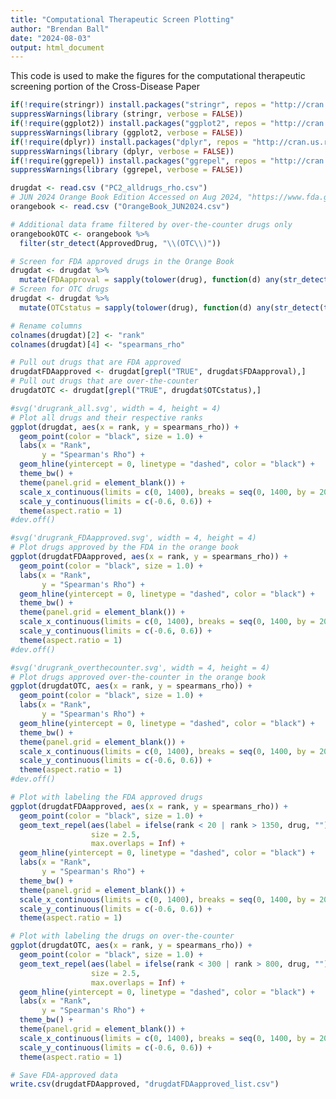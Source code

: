 ```yaml
---
title: "Computational Therapeutic Screen Plotting"
author: "Brendan Ball"
date: "2024-08-03"
output: html_document
---
```


This code is used to make the figures for the computational therapeutic screening portion of the Cross-Disease Paper

```r
if(!require(stringr)) install.packages("stringr", repos = "http://cran.us.r-project.org")
suppressWarnings(library (stringr, verbose = FALSE))
if(!require(ggplot2)) install.packages("ggplot2", repos = "http://cran.us.r-project.org")
suppressWarnings(library (ggplot2, verbose = FALSE))
if(!require(dplyr)) install.packages("dplyr", repos = "http://cran.us.r-project.org")
suppressWarnings(library (dplyr, verbose = FALSE))
if(!require(ggrepel)) install.packages("ggrepel", repos = "http://cran.us.r-project.org")
suppressWarnings(library (ggrepel, verbose = FALSE))
```

```r
drugdat <- read.csv ("PC2_alldrugs_rho.csv")
# JUN 2024 Orange Book Edition Accessed on Aug 2024, "https://www.fda.gov/media/71494/download?attachment"
orangebook <- read.csv ("OrangeBook_JUN2024.csv")

# Additional data frame filtered by over-the-counter drugs only
orangebookOTC <- orangebook %>%
  filter(str_detect(ApprovedDrug, "\\(OTC\\)"))

# Screen for FDA approved drugs in the Orange Book
drugdat <- drugdat %>%
  mutate(FDAapproval = sapply(tolower(drug), function(d) any(str_detect(tolower(orangebook$ApprovedDrug), d))))
# Screen for OTC drugs
drugdat <- drugdat %>%
  mutate(OTCstatus = sapply(tolower(drug), function(d) any(str_detect(tolower(orangebookOTC$ApprovedDrug), d))))

# Rename columns
colnames(drugdat)[2] <- "rank"
colnames(drugdat)[4] <- "spearmans_rho"

# Pull out drugs that are FDA approved
drugdatFDAapproved <- drugdat[grepl("TRUE", drugdat$FDAapproval),]
# Pull out drugs that are over-the-counter
drugdatOTC <- drugdat[grepl("TRUE", drugdat$OTCstatus),]
```

```r
#svg('drugrank_all.svg', width = 4, height = 4)
# Plot all drugs and their respective ranks
ggplot(drugdat, aes(x = rank, y = spearmans_rho)) +
  geom_point(color = "black", size = 1.0) +
  labs(x = "Rank",
       y = "Spearman's Rho") +
  geom_hline(yintercept = 0, linetype = "dashed", color = "black") +
  theme_bw() + 
  theme(panel.grid = element_blank()) +
  scale_x_continuous(limits = c(0, 1400), breaks = seq(0, 1400, by = 200)) +
  scale_y_continuous(limits = c(-0.6, 0.6)) + 
  theme(aspect.ratio = 1)
#dev.off()

#svg('drugrank_FDAapproved.svg', width = 4, height = 4)
# Plot drugs approved by the FDA in the orange book
ggplot(drugdatFDAapproved, aes(x = rank, y = spearmans_rho)) +
  geom_point(color = "black", size = 1.0) +
  labs(x = "Rank",
       y = "Spearman's Rho") +
  geom_hline(yintercept = 0, linetype = "dashed", color = "black") +
  theme_bw() + 
  theme(panel.grid = element_blank()) +
  scale_x_continuous(limits = c(0, 1400), breaks = seq(0, 1400, by = 200)) +
  scale_y_continuous(limits = c(-0.6, 0.6)) + 
  theme(aspect.ratio = 1)
#dev.off()

#svg('drugrank_overthecounter.svg', width = 4, height = 4)
# Plot drugs approved over-the-counter in the orange book
ggplot(drugdatOTC, aes(x = rank, y = spearmans_rho)) +
  geom_point(color = "black", size = 1.0) +
  labs(x = "Rank",
       y = "Spearman's Rho") +
  geom_hline(yintercept = 0, linetype = "dashed", color = "black") +
  theme_bw() + 
  theme(panel.grid = element_blank()) +
  scale_x_continuous(limits = c(0, 1400), breaks = seq(0, 1400, by = 200)) +
  scale_y_continuous(limits = c(-0.6, 0.6)) + 
  theme(aspect.ratio = 1)
#dev.off()
```

```r
# Plot with labeling the FDA approved drugs
ggplot(drugdatFDAapproved, aes(x = rank, y = spearmans_rho)) +
  geom_point(color = "black", size = 1.0) +
  geom_text_repel(aes(label = ifelse(rank < 20 | rank > 1350, drug, "")), 
                  size = 2.5, 
                  max.overlaps = Inf) + 
  geom_hline(yintercept = 0, linetype = "dashed", color = "black") +
  labs(x = "Rank",
       y = "Spearman's Rho") +
  theme_bw() + 
  theme(panel.grid = element_blank()) +
  scale_x_continuous(limits = c(0, 1400), breaks = seq(0, 1400, by = 200)) +
  scale_y_continuous(limits = c(-0.6, 0.6)) + 
  theme(aspect.ratio = 1)

# Plot with labeling the drugs on over-the-counter
ggplot(drugdatOTC, aes(x = rank, y = spearmans_rho)) +
  geom_point(color = "black", size = 1.0) +
  geom_text_repel(aes(label = ifelse(rank < 300 | rank > 800, drug, "")), 
                  size = 2.5, 
                  max.overlaps = Inf) + 
  geom_hline(yintercept = 0, linetype = "dashed", color = "black") +
  labs(x = "Rank",
       y = "Spearman's Rho") +
  theme_bw() + 
  theme(panel.grid = element_blank()) +
  scale_x_continuous(limits = c(0, 1400), breaks = seq(0, 1400, by = 200)) +
  scale_y_continuous(limits = c(-0.6, 0.6)) + 
  theme(aspect.ratio = 1)
```

```r
# Save FDA-approved data
write.csv(drugdatFDAapproved, "drugdatFDAapproved_list.csv")
```




